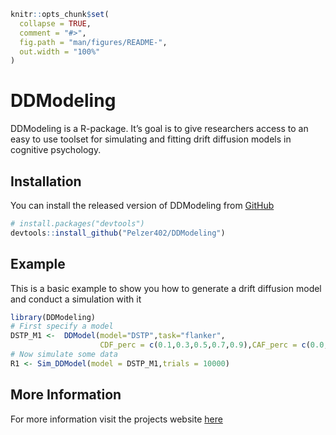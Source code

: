 ```r
knitr::opts_chunk$set(
  collapse = TRUE,
  comment = "#>",
  fig.path = "man/figures/README-",
  out.width = "100%"
)
```

# DDModeling

<!-- badges: start -->
<!-- badges: end -->
DDModeling is a R-package. It's goal is to give researchers access to an easy to use toolset for simulating and fitting drift diffusion models in cognitive psychology.

## Installation

You can install the released version of DDModeling from [GitHub](https://github.com/)

``` r
# install.packages("devtools")
devtools::install_github("Pelzer402/DDModeling")
```
## Example

This is a basic example to show you how to generate a drift diffusion model and conduct a simulation with it

```r
library(DDModeling)
# First specify a model
DSTP_M1 <-  DDModel(model="DSTP",task="flanker",
                    CDF_perc = c(0.1,0.3,0.5,0.7,0.9),CAF_perc = c(0.0,0.2,0.4,0.6,0.8,1.0))
# Now simulate some data
R1 <- Sim_DDModel(model = DSTP_M1,trials = 10000)
```

## More Information
For more information visit the projects website [here](https://pelzer402.github.io/DDModeling/)

